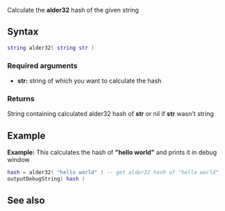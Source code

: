 {{ModuleFunction|hashing}}
Calculate the '''alder32''' hash of the given string

==Syntax==
<syntaxhighlight lang="lua">
string alder32( string str )
</syntaxhighlight>

===Required arguments===
* '''str:''' string of which you want to calculate the hash

===Returns===
String containing calculated alder32 hash of '''str''' or nil if '''str''' wasn't string

==Example==
'''Example:''' This calculates the hash of '''"hello world"''' and prints it in debug window
<syntaxhighlight lang="lua">
hash = alder32( "hello world" ) -- get alder32 hash of "hello world"
outputDebugString( hash )
</syntaxhighlight>


==See also==
{{Modules/hashing/functions}}